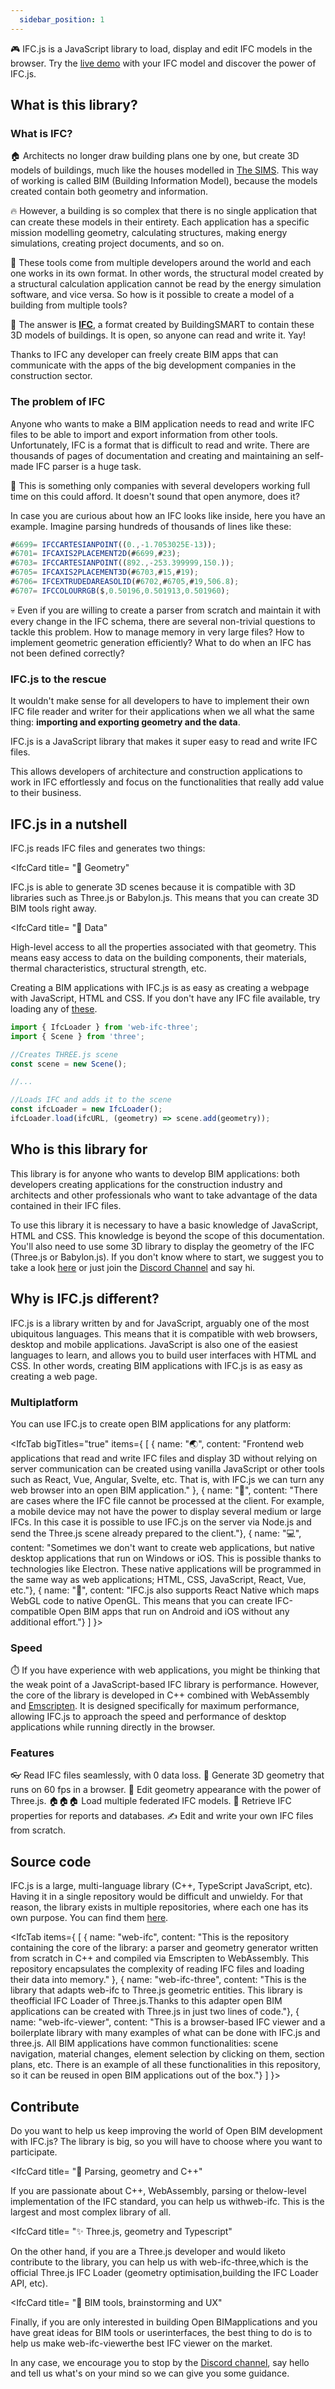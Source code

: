 ```yaml
---
  sidebar_position: 1
---
```



  🎮
IFC.js is a JavaScript library to load, display and edit IFC models in the browser. Try the [live demo](https://agviegas.github.io/web-ifc-viewer/examples/simple-html/) with your IFC model and discover the power of IFC.js.

## What is this library?

### What is IFC?

  🏠
Architects no longer draw building plans one by one, but create 3D models of buildings, much like the houses modelled in [The SIMS](https://www.ea.com/es-es/games/the-sims). This way of working is called BIM (Building Information Model), because the models created contain both geometry and information.

  🔥 
However, a building is so complex that there is no single application that can create these models in their entirety. Each application has a specific mission modelling geometry, calculating structures, making energy simulations, creating project documents, and so on. 

  👀
These tools come from multiple developers around the world and each one works in its own format. In other words, the structural model created by a structural calculation application cannot be read by the energy simulation software, and vice versa. So how is it possible to create a model of a building from multiple tools?

  🎉
The answer is [**IFC**](https://www.buildingsmart.org/standards/bsi-standards/industry-foundation-classes/), a format created by BuildingSMART to contain these 3D models of buildings. It is open, so anyone can read and write it. Yay! 

  <IfcAlert>
Thanks to IFC any developer can freely create BIM apps that can communicate with the apps of the big development companies in the construction sector. 
  </IfcAlert>


### The problem of IFC

Anyone who wants to make a BIM application needs to read and write IFC files to be able to import and export information from other tools. Unfortunately, IFC is a format that is difficult to read and write. There are thousands of pages of documentation and creating and maintaining an self-made IFC parser is a huge task.

  <IfcCard title="  
Can you afford IFC?"
    >
  💸
This is something only companies with several developers working full time on this could afford. It doesn't sound that open anymore, does it?  
  </IfcCard>

In case you are curious about how an IFC looks like inside, here you have an example. Imagine parsing hundreds of thousands of lines like these:

  ```js
  #6699= IFCCARTESIANPOINT((0.,-1.7053025E-13));
  #6701= IFCAXIS2PLACEMENT2D(#6699,#23);
  #6703= IFCCARTESIANPOINT((892.,-253.399999,150.));
  #6705= IFCAXIS2PLACEMENT3D(#6703,#15,#19);
  #6706= IFCEXTRUDEDAREASOLID(#6702,#6705,#19,506.8);
  #6707= IFCCOLOURRGB($,0.50196,0.501913,0.501960);
  ```

  💀
Even if you are willing to create a parser from scratch and maintain it with every change in the IFC schema, there are several non-trivial questions to tackle this problem. How to manage memory in very large files? How to implement geometric generation efficiently? What to do when an IFC has not been defined correctly? 

### IFC.js to the rescue

It wouldn't make sense for all developers to have to implement their own IFC file reader and writer for their applications when we all what the same thing: **importing and exporting geometry and the data**.

  <IfcCard>
IFC.js is a JavaScript library that makes it super easy to read and write IFC files. 
  </IfcCard>

This allows developers of architecture and construction applications to work in IFC effortlessly and focus on the functionalities that really add value to their business.

## IFC.js in a nutshell

IFC.js reads IFC files and generates two things:

  <IfcCard title=
  "🧱
Geometry"
  >
IFC.js is able to generate 3D scenes because it is compatible with 3D libraries such as Three.js or Babylon.js. This means that you can create 3D  BIM tools right away.
  </IfcCard>

  <IfcCard title=
  "🔗
Data"
  >
High-level access to all the properties associated with that geometry. This means easy access to data on the building components, their materials, thermal characteristics, structural strength, etc.
  </IfcCard>

Creating a BIM applications with IFC.js is as easy as creating a webpage with JavaScript, HTML and CSS. If you don't have any IFC file available, try loading any of [these](https://drive.google.com/drive/folders/1MwRsL3ZnlyhWEVUko9wAnklaMne3pp3h?usp=sharing).

  <IfcScene></IfcScene>

  ```js
  import { IfcLoader } from 'web-ifc-three';
  import { Scene } from 'three';

  //Creates THREE.js scene
  const scene = new Scene();

  //...

  //Loads IFC and adds it to the scene
  const ifcLoader = new IfcLoader();
  ifcLoader.load(ifcURL, (geometry) => scene.add(geometry));
  ```

## Who is this library for

This library is for anyone who wants to develop BIM applications: both developers creating applications for the construction industry and architects and other professionals who want to take advantage of the data contained in their IFC files.

To use this library it is necessary to have a basic knowledge of JavaScript, HTML and CSS. This knowledge is beyond the scope of this documentation. You'll also need to use some 3D library to display the geometry of the IFC (Three.js or Babylon.js). If you don't know where to start, we suggest you to take a look [here](https://threejsfundamentals.org/) or just join the [Discord Channel](https://discord.com/invite/g7Uzn2KSwB) and say hi.

## Why is IFC.js different?

IFC.js is a library written by and for JavaScript, arguably one of the most ubiquitous languages. This means that it is compatible with web browsers, desktop and mobile applications. JavaScript is also one of the easiest languages to learn, and allows you to build user interfaces with HTML and CSS. In other words, creating BIM applications with IFC.js is as easy as creating a web page.

### Multiplatform

You can use IFC.js to create open BIM applications for any platform:

<IfcTab 
  bigTitles="true"
  items={
    [
      { name: "🌏",
      content: 
"Frontend web applications that read and write IFC files and display 3D without relying on server communication can be created using vanilla JavaScript or other tools such as React, Vue, Angular, Svelte, etc. That is, with IFC.js we can turn any web browser into an open BIM application."
      }, 
      { name: "🏢",
      content: 
"There are cases where the IFC file cannot be processed at the client. For example, a mobile device may not have the power to display several medium or large IFCs. In this case it is possible to use IFC.js on the server via Node.js and send the Three.js scene already prepared to the client."}, 
      { name: "💻", 
      content: 
"Sometimes we don't want to create web applications, but native desktop applications that run on Windows or iOS. This is possible thanks to technologies like Electron. These native applications will be programmed in the same way as web applications; HTML, CSS, JavaScript, React, Vue, etc."}, 
      { name: "📱",
      content: 
"IFC.js also supports React Native which maps WebGL code to native OpenGL. This means that you can create IFC-compatible Open BIM apps that run on Android and iOS without any additional effort."}
    ]
    }></IfcTab>

### Speed

  ⏱️
If you have experience with web applications, you might be thinking that the weak point of a JavaScript-based IFC library is performance. However, the core of the library is developed in C++ combined with WebAssembly and [Emscripten](https://emscripten.org/). It is designed specifically for maximum performance, allowing IFC.js to approach the speed and performance of desktop applications while running directly in the browser.

### Features

  <IfcCard>
👓
Read IFC files seamlessly, with 0 data loss.
  </IfcCard>

  <IfcCard>
🏐
Generate 3D geometry that runs on 60 fps in a browser.
  </IfcCard>

  <IfcCard>
💄
Edit geometry appearance with the power of Three.js.
  </IfcCard>

  <IfcCard>
🏠🏠🏠
Load multiple federated IFC models.
  </IfcCard>

  <IfcCard>
📃
Retrieve IFC properties for reports and databases.
  </IfcCard>

  <IfcCard>
✍
Edit and write your own IFC files from scratch.
  </IfcCard>

## Source code

IFC.js is a large, multi-language library (C++, TypeScript JavaScript, etc). Having it in a single repository would be difficult and unwieldy. For that reason, the library exists in multiple repositories, where each one has its own purpose. You can find them [here](https://github.com/IFCjs).

<IfcTab items={
    [
      { name: 
"web-ifc", 
      content: 
"This is the repository containing the core of the library: a parser and geometry generator written from scratch in C++ and compiled via Emscripten to WebAssembly. This repository encapsulates the complexity of reading IFC files and loading their data into memory."
      }, 
      { name: 
"web-ifc-three", 
      content: 
"This is the library that adapts web-ifc to Three.js geometric entities. This library is theofficial IFC Loader of Three.js.Thanks to this adapter open BIM applications can be created with Three.js in just two lines of code."}, 
      { name:
"web-ifc-viewer", 
      content: 
"This is a browser-based IFC viewer and a boilerplate library with many examples of what can be done with IFC.js and three.js. All BIM applications have common functionalities: scene navigation, material changes, element selection by clicking on them, section plans, etc. There is an example of all these functionalities in this repository, so it can be reused in open BIM applications out of the box."}
    ]
    }></IfcTab>

## Contribute

Do you want to help us keep improving the world of Open BIM development with IFC.js? The library is big, so you will have to choose where you want to participate.

  <IfcCard title=
"🧠 Parsing, geometry and C++"
  >
If you are passionate about C++, WebAssembly, parsing or thelow-level implementation of the IFC standard, you can help us withweb-ifc. This is the largest and most complex library of all.
  </IfcCard>

  <IfcCard title=
"✨ Three.js, geometry and Typescript"
  >
On the other hand, if you are a Three.js developer and would liketo contribute to the library, you can help us with web-ifc-three,which is the official Three.js IFC Loader (geometry optimisation,building the IFC Loader API, etc).
  </IfcCard>

  <IfcCard title=
"🌈 BIM tools, brainstorming and UX"
  >
Finally, if you are only interested in building Open BIMapplications and you have great ideas for BIM tools or userinterfaces, the best thing to do is to help us make web-ifc-viewerthe best IFC viewer on the market.
  </IfcCard>

In any case, we encourage you to stop by the [Discord channel](https://discord.com/invite/g7Uzn2KSwB), say hello and tell us what's on your mind so we can give you some guidance.